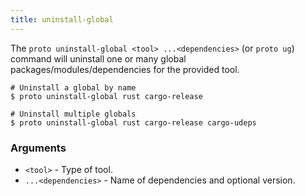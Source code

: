 ```yaml
---
title: uninstall-global
---
```


The `proto uninstall-global <tool> ...<dependencies>` (or `proto ug`) command will uninstall one or
many global packages/modules/dependencies for the provided tool.

```shell
# Uninstall a global by name
$ proto uninstall-global rust cargo-release

# Uninstall multiple globals
$ proto uninstall-global rust cargo-release cargo-udeps
```

### Arguments

- `<tool>` - Type of tool.
- `...<dependencies>` - Name of dependencies and optional version.
